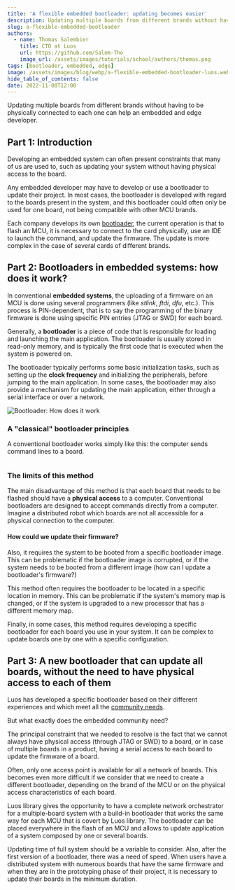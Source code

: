 ```yaml
---
title: 'A flexible embedded bootloader: updating becomes easier'
description: Updating multiple boards from different brands without having to be physically connected to each one can help an embedded and edge developer.
slug: a-flexible-embedded-bootloader
authors:
  - name: Thomas Salembier
    title: CTO at Luos
    url: https://github.com/Salem-Tho
    image_url: /assets/images/tutorials/school/authors/thomas.png
tags: [bootloader, embedded, edge]
image: /assets/images/blog/webp/a-flexible-embedded-bootloader-luos.webp
hide_table_of_contents: false
date: 2022-11-08T12:00
---
```



Updating multiple boards from different brands without having to be physically connected to each one can help an embedded and edge developer.

<!--truncate-->

<h2>Part 1: Introduction</h2>

Developing an embedded system can often present constraints that many of us are used to, such as updating your system without having physical access to the board.

Any embedded developer may have to develop or use a bootloader to update their project. In most cases, the bootloader is developed with regard to the boards present in the system, and this bootloader could often only be used for one board, not being compatible with other MCU brands.

Each company develops its own [bootloader](/docs/tools/bootloader), the current operation is that to flash an MCU, it is necessary to connect to the card physically, use an IDE to launch the command, and update the firmware. The update is more complex in the case of several cards of different brands.

<h2>Part 2: Bootloaders in embedded systems: how does it work?</h2>

In conventional **embedded systems**, the uploading of a firmware on an MCU is done using several programmers (like _stlink_, _ftdi_, _dfu_, etc.). This process is PIN-dependent, that is to say the programming of the binary firmware is done using specific PIN entries (JTAG or SWD) for each board.

Generally, a **bootloader** is a piece of code that is responsible for loading and launching the main application. The bootloader is usually stored in read-only memory, and is typically the first code that is executed when the system is powered on.

The bootloader typically performs some basic initialization tasks, such as setting up the **clock frequency** and initializing the peripherals, before jumping to the main application. In some cases, the bootloader may also provide a mechanism for updating the main application, either through a serial interface or over a network.

![Bootloader: How does it work](/assets/images/blog/bootloader-how-does-it-work-luos.svg)

<h3>A "classical" bootloader principles</h3>

A conventional bootloader works simply like this: the computer sends command lines to a board.

<div align="center">
  <Image
    sources={{
      light: '/assets/images/blog/a-classical-bootloader-principles-white-luos.png',
      dark: '/assets/images/blog/a-classical-bootloader-principles-dark-luos.png',
    }}
  />
</div>

<h3>The limits of this method</h3>

The main disadvantage of this method is that each board that needs to be flashed should have a **physical access** to a computer. Conventional bootloaders are designed to accept commands directly from a computer. Imagine a distributed robot which boards are not all accessible for a physical connection to the computer.

<h4>How could we update their firmware?</h4>

Also, it requires the system to be booted from a specific bootloader image. This can be problematic if the bootloader image is corrupted, or if the system needs to be booted from a different image (how can I update a bootloader's firmware?)

This method often requires the bootloader to be located in a specific location in memory. This can be problematic if the system's memory map is changed, or if the system is upgraded to a new processor that has a different memory map.

Finally, in some cases, this method requires developing a specific bootloader for each board you use in your system. It can be complex to update boards one by one with a specific configuration.

<h2>
  Part 3: A new bootloader that can update all boards, without the need to have physical access to
  each of them
</h2>

Luos has developed a specific bootloader based on their different experiences and which meet all the <a href="https://discord.gg/luos" rel="external nofollow">community needs</a>.

But what exactly does the embedded community need?

The principal constraint that we needed to resolve is the fact that we cannot always have physical access (through JTAG or SWD) to a board, or in case of multiple boards in a product, having a serial access to each board to update the firmware of a board.

Often, only one access point is available for all a network of boards. This becomes even more difficult if we consider that we need to create a different bootloader, depending on the brand of the MCU or on the physical access characteristics of each board.

Luos library gives the opportunity to have a complete network orchestrator for a multiple-board system with a build-in bootloader that works the same way for each MCU that is covert by Luos library. The bootloader can be placed everywhere in the flash of an MCU and allows to update application of a system composed by one or several boards.

Updating time of full system should be a variable to consider. Also, after the first version of a bootloader, there was a need of speed. When users have a distributed system with numerous boards that have the same firmware and when they are in the prototyping phase of their project, it is necessary to update their boards in the minimum duration.
